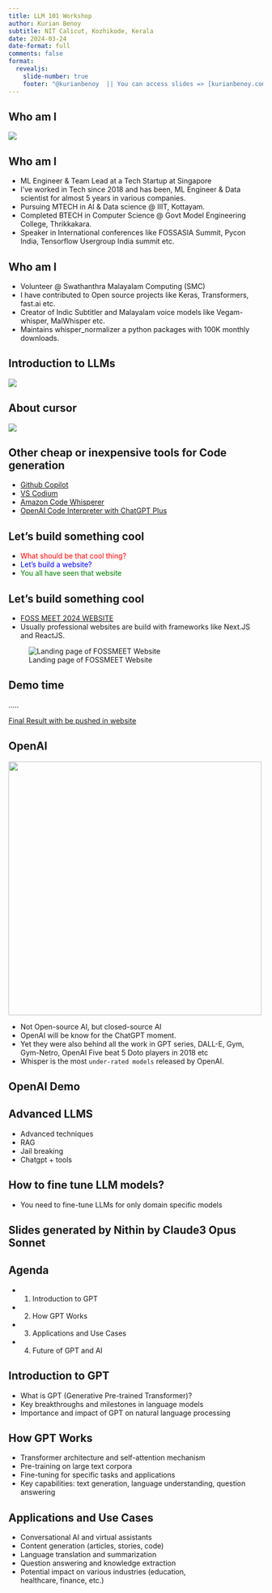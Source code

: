 ---
title: LLM 101 Workshop
author: Kurian Benoy
subtitle: NIT Calicut, Kozhikode, Kerala
date: 2024-03-24
date-format: full
comments: false
format:
  revealjs:
    slide-number: true
    footer: "@kurianbenoy  || You can access slides => [kurianbenoy.com/talks/nitc-fossmeet-2024/llm-101.html](https://kurianbenoy.com/talks/nitc-fossmeet-2024/llm-101.html)"
---

## Who am I

![](https://kurianbenoy.com/posts/images/fossasia_summit_2019/my_lighting_talk.jpg)


## Who am I

- ML Engineer & Team Lead  at a Tech Startup at Singapore
- I’ve worked in Tech since 2018 and has been, ML Engineer & Data scientist for almost 5 years in various companies.
- Pursuing MTECH in AI & Data science @ IIIT, Kottayam.
- Completed BTECH in Computer Science @ Govt Model Engineering College, Thrikkakara.
- Speaker in International conferences like FOSSASIA Summit, Pycon India, Tensorflow Usergroup India summit etc.

## Who am I

- Volunteer @ Swathanthra Malayalam Computing (SMC)
- I have contributed to Open source projects like Keras, Transformers, fast.ai etc.
- Creator of Indic Subtitler and Malayalam voice models like Vegam-whisper, MalWhisper etc.
- Maintains whisper_normalizer a python packages with 100K monthly downloads.

## Introduction to LLMs

![](./chatgpt.png)

## About cursor

![](./cursor_tweet.png)

## Other cheap or inexpensive tools for Code generation

- [Github Copilot](https://github.com/features/copilot)
- [VS Codium](https://vscodium.com/)
- [Amazon Code Whisperer](https://aws.amazon.com/codewhisperer/)
- [OpenAI Code Interpreter with ChatGPT Plus](https://platform.openai.com/docs/assistants/tools)

## Let's build something cool

::: {.incremental}
- <span style="color:red">What should be that cool thing?</span>
- <span style="color:blue">Let's build a website?</span>
- <span style="color:green">You all have seen that website</span>
:::

## Let's build something cool

- [FOSS MEET 2024 WEBSITE](https://fossmeet.net)
- Usually professional websites are build with frameworks like Next.JS and ReactJS.

![Landing page of FOSSMEET Website](./fossmeet_website.png)

## Demo time

.....

[Final Result with be pushed in website]()

## OpenAI 

![](https://upload.wikimedia.org/wikipedia/commons/thumb/4/4d/OpenAI_Logo.svg/1024px-OpenAI_Logo.svg.png){width=500 fig-align="center"}

- Not Open-source AI, but closed-source AI
- OpenAI will be know for the ChatGPT moment.
- Yet they were also behind all the work in GPT series, DALL-E, Gym, Gym-Netro, OpenAI Five beat 5 Doto players in 2018 etc
- Whisper is the most `under-rated models` released by OpenAI.

## OpenAI Demo


## Advanced LLMS

- Advanced techniques
- RAG 
- Jail breaking
- Chatgpt + tools


## How to fine tune LLM models?

- You need to fine-tune LLMs for only domain specific models

## Slides generated by Nithin by Claude3 Opus Sonnet

## Agenda

- 1. Introduction to GPT
- 2. How GPT Works
- 3. Applications and Use Cases
- 4. Future of GPT and AI

## Introduction to GPT

- What is GPT (Generative Pre-trained Transformer)?
- Key breakthroughs and milestones in language models
- Importance and impact of GPT on natural language processing

## How GPT Works

- Transformer architecture and self-attention mechanism
- Pre-training on large text corpora
- Fine-tuning for specific tasks and applications
- Key capabilities: text generation, language understanding, question answering

## Applications and Use Cases

- Conversational AI and virtual assistants
- Content generation (articles, stories, code)
- Language translation and summarization
- Question answering and knowledge extraction
- Potential impact on various industries (education, healthcare, finance, etc.)

